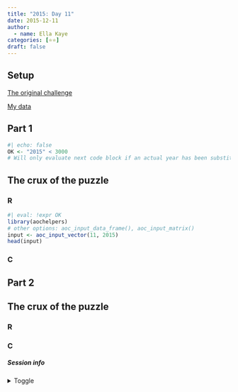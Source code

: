```yaml
---
title: "2015: Day 11"
date: 2015-12-11
author: 
  - name: Ella Kaye
categories: [⭐⭐]
draft: false
---
```


## Setup

[The original challenge](https://adventofcode.com/2015/day/11)

[My data](input){target="_blank"}

## Part 1

```r
#| echo: false
OK <- "2015" < 3000
# Will only evaluate next code block if an actual year has been substituted for the placeholder.
```

::: {.callout-note collapse="false" icon="false"}
## The crux of the puzzle

:::

### R

```r
#| eval: !expr OK
library(aochelpers)
# other options: aoc_input_data_frame(), aoc_input_matrix()
input <- aoc_input_vector(11, 2015)
head(input)
```

### C

## Part 2

::: {.callout-note collapse="false" icon="false"}
## The crux of the puzzle

:::

### R

### C


##### Session info {.appendix}

<details><summary>Toggle</summary>

```r
#| echo: false
library(sessioninfo)
# save the session info as an object
pkg_session <- session_info(pkgs = "attached")

# get the quarto version
quarto_version <- system("quarto --version", intern = TRUE)

# inject the quarto info
pkg_session$platform$quarto <- paste(
  system("quarto --version", intern = TRUE), 
  "@", 
  quarto::quarto_path()
  )

# print it out
pkg_session
```

</details>





